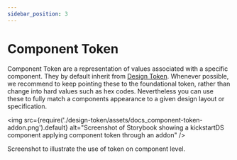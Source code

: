 ```yaml
---
sidebar_position: 3
---
```


# Component Token

Component Token are a representation of values associated with a specific component. They by default inherit from [Design Token](/docs/basics/token/design-token). Whenever possible, we recommend to keep pointing these to the foundational token, rather than change into hard values such as hex codes. Nevertheless you can use these to fully match a components appearance to a given design layout or specification.

<img
  src={require('./design-token/assets/docs_component-token-addon.png').default}
  alt="Screenshot of Storybook showing a kickstartDS component applying component token through an addon"
/>

Screenshot to illustrate the use of token on component level.
